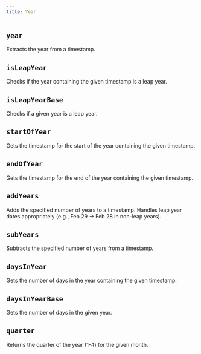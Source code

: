 ```yaml
---
title: Year
---
```


## `year`

Extracts the year from a timestamp.

<CodeExample file="reference/year/year.ts" name="year" />

## `isLeapYear`

Checks if the year containing the given timestamp is a leap year.

<CodeExample file="reference/year/isLeapYear.ts" name="isLeapYear" />

## `isLeapYearBase`

Checks if a given year is a leap year.

<CodeExample file="reference/year/isLeapYearBase.ts" name="isLeapYearBase" />

## `startOfYear`

Gets the timestamp for the start of the year containing the given timestamp.

<CodeExample file="reference/year/startOfYear.ts" name="startOfYear" />

## `endOfYear`

Gets the timestamp for the end of the year containing the given timestamp.

<CodeExample file="reference/year/endOfYear.ts" name="endOfYear" />

## `addYears`

Adds the specified number of years to a timestamp.
Handles leap year dates appropriately (e.g., Feb 29 -> Feb 28 in non-leap years).

<CodeExample file="reference/year/addYears.ts" name="addYears" />

## `subYears`

Subtracts the specified number of years from a timestamp.

<CodeExample file="reference/year/subYears.ts" name="subYears" />

## `daysInYear`

Gets the number of days in the year containing the given timestamp.

<CodeExample file="reference/year/daysInYear.ts" name="daysInYear" />

## `daysInYearBase`

Gets the number of days in the given year.

<CodeExample file="reference/year/daysInYearBase.ts" name="daysInYearBase" />

## `quarter`

Returns the quarter of the year (1-4) for the given month.

<CodeExample file="reference/year/quarter.ts" name="quarter" />
